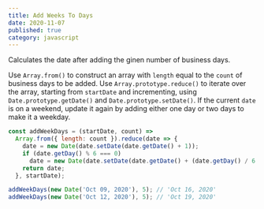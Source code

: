 ```yaml
---
title: Add Weeks To Days
date: 2020-11-07
published: true
category: javascript
---
```


Calculates the date after adding the ginen number of business days.

Use `Array.from()` to construct an array with `length` equal to the `count` of business days to be added.
Use `Array.prototype.reduce()` to iterate over the array, starting from `startDate` and incrementing, using `Date.prototype.getDate()` and `Date.prototype.setDate()`.
If the current `date` is on a weekend, update it again by adding either one day or two days to make it a weekday.

```js
const addWeekDays = (startDate, count) =>
  Array.from({ length: count }).reduce(date => {
    date = new Date(date.setDate(date.getDate() + 1));
    if (date.getDay() % 6 === 0)
      date = new Date(date.setDate(date.getDate() + (date.getDay() / 6 + 1)));
    return date;
  }, startDate);
```

```js
addWeekDays(new Date('Oct 09, 2020'), 5); // 'Oct 16, 2020'
addWeekDays(new Date('Oct 12, 2020'), 5); // 'Oct 19, 2020'
```
